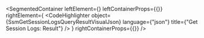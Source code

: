 
<SegmentedContainer
  leftElement={<SsmGetSessionLogsQueryResultDesc />}
  leftContainerProps={{}}
  rightElement={
    <CodeHighlighter
      object={SsmGetSessionLogsQueryResultVisualJson}
      language={"json"}
      title={"Get Session Logs: Result"}
    />
  }
  rightContainerProps={{}}
/>
